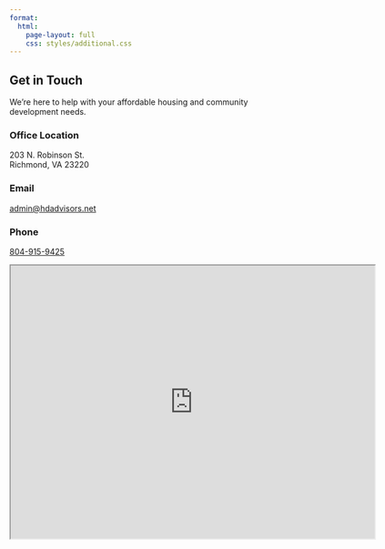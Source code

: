 ```yaml
---
format: 
  html:
    page-layout: full
    css: styles/additional.css
---
```


::: {.banner-fullwidth .banner-image}
::: {.banner-image .banner-md .overlay-brand .text-right style="background-image: url('images/robinson.JPG');"}
::: {.banner-text}
## Get in Touch {.text-light}
:::
:::
:::

We're here to help with your affordable housing and community development needs.

::: {.row}
::: {.col-md-6}
### Office Location

203 N. Robinson St.  
Richmond, VA 23220

### Email

[admin@hdadvisors.net](mailto:admin@hdadvisors.net)

### Phone

[804-915-9425]()
:::

::: {.col-md-6}
::: {.map-container}
<iframe src="https://www.google.com/maps/d/u/0/embed?mid=1IToOx92it_VRZmcBrgQFAczVnykRYYE&ehbc=2E312F&noprof=1" width="640" height="480"></iframe>
:::
:::
:::